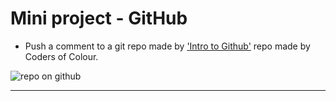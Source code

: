 # Mini project - GitHub

- Push a comment to a git repo made by ['Intro to Github'](https://github.com/codersofcolour/intro-to-github) repo made by Coders of Colour.


![repo on github](./intro-git.png)


---